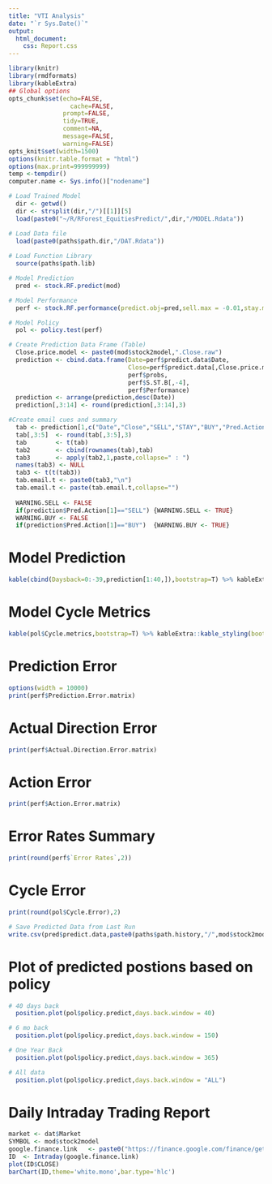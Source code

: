 ---
title: "VTI Analysis"
date: "`r Sys.Date()`"
output: 
  html_document:
    css: Report.css
---

```{r knitr_init, echo=FALSE, cache=FALSE,warning=FALSE,message=FALSE}
library(knitr)
library(rmdformats)
library(kableExtra)
## Global options
opts_chunk$set(echo=FALSE,
	             cache=FALSE,
               prompt=FALSE,
               tidy=TRUE,
               comment=NA,
               message=FALSE,
               warning=FALSE)
opts_knit$set(width=1500)
options(knitr.table.format = "html") 
options(max.print=999999999)
temp <-tempdir()
computer.name <- Sys.info()["nodename"]
```

```{r include=FALSE,warning=FALSE,message=FALSE}

# Load Trained Model
  dir <- getwd()
  dir <- strsplit(dir,"/")[[1]][5]
  load(paste0("~/R/RForest_EquitiesPredict/",dir,"/MODEL.Rdata"))

# Load Data file
  load(paste0(paths$path.dir,"/DAT.Rdata"))
  
# Load Function Library
  source(paths$path.lib)

# Model Prediction
  pred <- stock.RF.predict(mod)

# Model Performance
  perf <- stock.RF.performance(predict.obj=pred,sell.max = -0.01,stay.max = 0.01,buy.max = 99,sell.t=0.60,buy.t=0.60)

# Model Policy
  pol <- policy.test(perf)
```

```{r}
# Create Prediction Data Frame (Table)
  Close.price.model <- paste0(mod$stock2model,".Close.raw")
  prediction <- cbind.data.frame(Date=perf$predict.data$Date,
                                 Close=perf$predict.data[,Close.price.model],
                                 perf$probs,
                                 perf$S.ST.B[,-4],
                                 perf$Performance)
  prediction <- arrange(prediction,desc(Date))
  prediction[,3:14] <- round(prediction[,3:14],3)

#Create email cues and summary
  tab <- prediction[1,c("Date","Close","SELL","STAY","BUY","Pred.Action")]
  tab[,3:5]  <- round(tab[,3:5],3)
  tab        <- t(tab)
  tab2       <- cbind(rownames(tab),tab)
  tab3       <- apply(tab2,1,paste,collapse=" : ")
  names(tab3) <- NULL
  tab3 <- t(t(tab3))
  tab.email.t <- paste0(tab3,"\n")
  tab.email.t <- paste(tab.email.t,collapse="")
  
  WARNING.SELL <- FALSE
  if(prediction$Pred.Action[1]=="SELL") {WARNING.SELL <- TRUE}
  WARNING.BUY <- FALSE
  if(prediction$Pred.Action[1]=="BUY")  {WARNING.BUY <- TRUE}
```

# Model Prediction

```{r}
kable(cbind(Daysback=0:-39,prediction[1:40,]),bootstrap=T) %>% kableExtra::kable_styling(bootstrap_options = c("striped", "hover"))
```

# Model Cycle Metrics

```{r}
kable(pol$Cycle.metrics,bootstrap=T) %>% kableExtra::kable_styling(bootstrap_options = c("striped", "hover"))
```

# Prediction Error

```{r}
options(width = 10000)
print(perf$Prediction.Error.matrix)
```

# Actual Direction Error

```{r}
print(perf$Actual.Direction.Error.matrix)
```

# Action Error

```{r}
print(perf$Action.Error.matrix)
```
# Error Rates Summary

```{r}
print(round(perf$`Error Rates`,2))
```

# Cycle Error

```{r}
print(round(pol$Cycle.Error),2)
```


```{r}
# Save Predicted Data from Last Run
write.csv(pred$predict.data,paste0(paths$path.history,"/",mod$stock2model,"_pred_history.csv"))
```

# Plot of predicted postions based on policy

```{r}
# 40 days back
  position.plot(pol$policy.predict,days.back.window = 40)

# 6 mo back
  position.plot(pol$policy.predict,days.back.window = 150)

# One Year Back
  position.plot(pol$policy.predict,days.back.window = 365)

# All data
  position.plot(pol$policy.predict,days.back.window = "ALL")
```

# Daily Intraday Trading Report

```{r}
market <- dat$Market      
SYMBOL <- mod$stock2model
google.finance.link   <- paste0("https://finance.google.com/finance/getprices?q=",SYMBOL,"&x=",market,"&i=60&p=1d&f=d,c,h,l,o,v")
ID  <- Intraday(google.finance.link)
plot(ID$CLOSE)
barChart(ID,theme='white.mono',bar.type='hlc')
```

